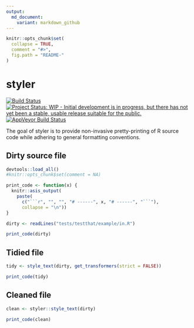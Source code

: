 ```yaml
---
output:
  md_document:
    variant: markdown_github
---
```


<!-- README.md is generated from README.Rmd. Please edit that file -->

```r
knitr::opts_chunk$set(
  collapse = TRUE,
  comment = "#>",
  fig.path = "README-"
)
```


# styler

[![Build Status](https://travis-ci.org/krlmlr/styler.svg?branch=master)](https://travis-ci.org/krlmlr/styler)
[![Project Status: WIP - Initial development is in progress, but there has not yet been a stable, usable release suitable for the public.](http://www.repostatus.org/badges/latest/wip.svg)](http://www.repostatus.org/#wip)
[![AppVeyor Build Status](https://ci.appveyor.com/api/projects/status/github/krlmlr/styler?branch=master&svg=true)](https://ci.appveyor.com/project/lorenzwalthert/styler)

The goal of styler is to provide non-invasive pretty-printing of R source code while adhering to general formatting conventions.

## Dirty source file

```r
devtools::load_all()
#knitr::opts_chunk$set(comment = NA)
```


```r
print_code <- function(x) {
  knitr::asis_output(
    paste(
      c("```r", "", "", "# ------", x, "# ------", "```"),
      collapse = "\n"))
}

dirty <- readLines("tests/testthat/example/in.R")

print_code(dirty)
```

## Tidied file

```r
tidy <- style_text(dirty, get_transformers(strict = FALSE))

print_code(tidy)
```

## Cleaned file

```r
clean <- styler::style_text(dirty)

print_code(clean)
```

